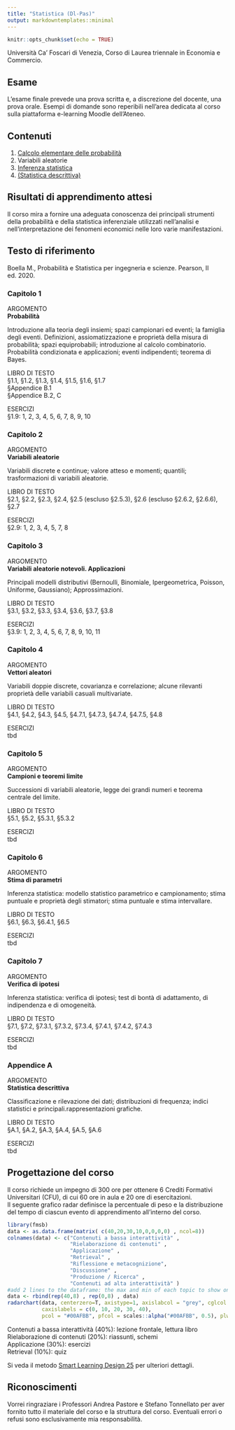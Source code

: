 ```yaml
---
title: "Statistica (Dl-Pas)"
output: markdowntemplates::minimal
---
```


```r
knitr::opts_chunk$set(echo = TRUE)
```

Università Ca' Foscari di Venezia, Corso di Laurea triennale in Economia e Commercio. 

## Esame

L'esame finale prevede una prova scritta e, a discrezione del docente, una prova orale.
Esempi di domande sono reperibili nell'area dedicata al corso sulla piattaforma e-learning Moodle dell'Ateneo.

##  Contenuti

1. [Calcolo elementare delle probabilità](docs/1_probabilita.pdf)
2. Variabili aleatorie
3. [Inferenza statistica](docs/4_inferenza.pdf)
4. [(Statistica descrittiva)](docs/3_descrittiva.pdf)

## Risultati di apprendimento attesi

Il corso mira a fornire una adeguata conoscenza dei principali strumenti della probabilità e della statistica inferenziale utilizzati nell'analisi e nell'interpretazione dei fenomeni economici nelle loro varie manifestazioni.

## Testo di riferimento

Boella M., Probabilità e Statistica per ingegneria e scienze. Pearson, II ed. 2020.


### Capitolo 1

ARGOMENTO <br>
**Probabilità** 

Introduzione alla teoria degli insiemi; spazi campionari ed eventi; la famiglia degli eventi. Definizioni, assiomatizzazione e proprietà della misura di probabilità; spazi equiprobabili; introduzione al calcolo combinatorio. Probabilità condizionata e applicazioni; eventi indipendenti; teorema di Bayes.

LIBRO DI TESTO <br> 
§1.1, §1.2, §1.3, §1.4, §1.5, §1.6, §1.7 <br>
§Appendice B.1 <br>
§Appendice B.2, C <br>

ESERCIZI <br> 
§1.9: 1, 2, 3, 4, 5, 6, 7, 8, 9, 10 <br> 

### Capitolo 2 

ARGOMENTO <br>
**Variabili aleatorie** 

Variabili discrete e continue; valore atteso e momenti; quantili; trasformazioni di variabili aleatorie. 

LIBRO DI TESTO <br> 
§2.1, §2.2, §2.3, §2.4, §2.5 (escluso §2.5.3), §2.6 (escluso §2.6.2, §2.6.6), §2.7

ESERCIZI <br> 
§2.9: 1, 2, 3, 4, 5, 7, 8 <br> 

### Capitolo 3

ARGOMENTO <br>
**Variabili aleatorie notevoli. Applicazioni** 

Principali modelli distributivi (Bernoulli, Binomiale, Ipergeometrica, Poisson, Uniforme, Gaussiano); Approssimazioni. 

LIBRO DI TESTO <br> 
§3.1, §3.2, §3.3, §3.4, §3.6, §3.7, §3.8 <br>

ESERCIZI <br> 
§3.9: 1, 2, 3, 4, 5, 6, 7, 8, 9, 10, 11 <br> 

### Capitolo 4

ARGOMENTO <br>
**Vettori aleatori** 

Variabili doppie discrete, covarianza e correlazione; alcune rilevanti proprietà delle variabili casuali multivariate.

LIBRO DI TESTO <br> 
§4.1, §4.2, §4.3, §4.5, §4.7.1, §4.7.3, §4.7.4, §4.7.5, §4.8 <br>

ESERCIZI <br> 
tbd <br>



### Capitolo 5

ARGOMENTO <br>
**Campioni e teoremi limite** 

Successioni di variabili aleatorie, legge dei grandi numeri e teorema centrale del limite.

LIBRO DI TESTO <br> 
§5.1, §5.2, §5.3.1, §5.3.2 <br>

ESERCIZI <br> 
tbd <br>

### Capitolo 6

ARGOMENTO <br>
**Stima di parametri** 

Inferenza statistica: modello statistico parametrico e campionamento; stima puntuale e proprietà degli stimatori; stima puntuale e stima intervallare. 

LIBRO DI TESTO <br> 
§6.1, §6.3, §6.4.1, §6.5 <br>

ESERCIZI <br> 
tbd <br>


### Capitolo 7

ARGOMENTO <br>
**Verifica di ipotesi** 

Inferenza statistica: verifica di ipotesi; test di bontà di adattamento, di indipendenza e di omogeneità. 

LIBRO DI TESTO <br> 
§7.1, §7.2, §7.3.1, §7.3.2, §7.3.4, §7.4.1, §7.4.2, §7.4.3 <br>

ESERCIZI <br> 
tbd <br>


### Appendice A

ARGOMENTO <br>
**Statistica descrittiva** 

Classificazione e rilevazione dei dati; distribuzioni di frequenza; indici statistici e principali.rappresentazioni grafiche.

LIBRO DI TESTO <br> 
§A.1, §A.2, §A.3, §A.4, §A.5, §A.6 <br>

ESERCIZI <br> 
tbd <br>




## Progettazione del corso

Il corso richiede un impegno di 300 ore per ottenere 6 Crediti Formativi Universitari (CFU), di cui 60 ore in aula e 20 ore di esercitazioni. <br>
Il seguente grafico radar definisce la percentuale di peso e la distribuzione del tempo di ciascun evento di apprendimento all'interno del corso.

```r
library(fmsb)
data <- as.data.frame(matrix( c(40,20,30,10,0,0,0,0) , ncol=8))
colnames(data) <- c("Contenuti a bassa interattività" ,
                    "Rielaborazione di contenuti" ,
                    "Applicazione" ,
                    "Retrieval" ,
                    "Riflessione e metacognizione",
                    "Discussione" ,
                    "Produzione / Ricerca" ,
                    "Contenuti ad alta interattività" )
#add 2 lines to the dataframe: the max and min of each topic to show on the plot
data <- rbind(rep(40,8) , rep(0,8) , data)
radarchart(data, centerzero=T, axistype=1, axislabcol = "grey", cglcol = "grey", cglty = 1, cglwd = 0.8,
           caxislabels = c(0, 10, 20, 30, 40),
           pcol = "#00AFBB", pfcol = scales::alpha("#00AFBB", 0.5), plwd = 2, plty = 1)
```

Contenuti a bassa interattività (40%): lezione frontale, lettura libro <br>
Rielaborazione di contenuti (20%): riassunti, schemi <br>
Applicazione (30%): esercizi <br>
Retrieval (10%): quiz <br>

Si veda il metodo [Smart Learning Design 25](https://www.metid.polimi.it/en/)  per ulteriori dettagli.



## Riconoscimenti

Vorrei ringraziare i Professori Andrea Pastore e Stefano Tonnellato per aver fornito tutto il materiale del corso e la struttura del corso. Eventuali errori o refusi sono esclusivamente mia responsabilità.